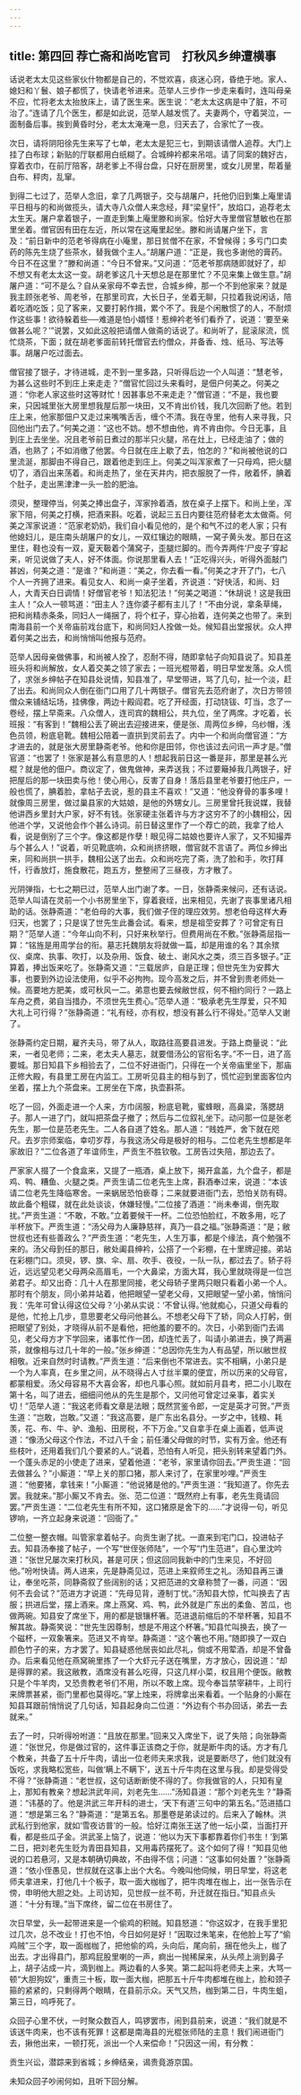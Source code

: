 ```yaml
---
---
---
```

title: 第四回 荐亡斋和尚吃官司　打秋风乡绅遭横事
---

话说老太太见这些家伙什物都是自己的，不觉欢喜，痰迷心窍，昏绝于地。家人、媳妇和丫鬟、娘子都慌了，快请老爷进来。范举人三步作一步走来看时，连叫母亲不应，忙将老太太抬放床上，请了医生来。医生说：“老太太这病是中了脏，不可治了。”连请了几个医生，都是如此说，范举人越发慌了。夫妻两个，守着哭泣，一面制备后事。挨到黄昏时分，老太太淹淹一息，归天去了，合家忙了一夜。

次日，请将阴阳徐先生来写了七单，老太太是犯三七，到期该请僧人追荐。大门上挂了白布球；新贴的厅联都用白纸糊了。合城绅衿都来吊唁。请了同案的魏好古，穿着衣巾，在前厅陪客，胡老爹上不得台盘，只好在厨房里，或女儿房里，帮着量白布、秤肉，乱窜。

到得二七过了，范举人念旧，拿了几两银子，交与胡屠户，托他仍旧到集上庵里请平日相与的和尚做揽头，请大寺八众僧人来念经，拜“梁皇忏”，放焰口，追荐老太太生天。屠户拿着银子，一直走到集上庵里滕和尚家。恰好大寺里僧官慧敏也在那里坐着。僧官因有田在左近，所以常在这庵里起坐。滕和尚请屠户坐下，言及：“前日新中的范老爷得病在小庵里，那日贫僧不在家，不曾候得；多亏门口卖药的陈先生烧了些茶水，替我做个主人。”胡屠户道：“正是，我也多谢他的膏药。今日不在这里？”滕和尚道：“今日不曾来。”又问道：“范老爷那病随即就好了，却不想又有老太太这一变。胡老爹这几十天想总是在那里忙？不见来集上做生意。”胡屠户道：“可不是么？自从亲家母不幸去世，合城乡绅，那一个不到他家来？就是我主顾张老爷、周老爷，在那里司宾，大长日子，坐着无聊，只拉着我说闲话，陪着吃酒吃饭；见了客来，又要打躬作揖，累个不了。我是个闲散惯了的人，不耐烦作这些事！欲待躲着些──难道是怕小婿怪！惹绅衿老爷们看乔了，说道：‘要至亲做甚么呢？’”说罢，又如此这般把请僧人做斋的话说了。和尚听了，屁滚尿流，慌忙烧茶，下面；就在胡老爹面前转托僧官去约僧众，并备香、烛、纸马、写法等事。胡屠户吃过面去。

僧官接了银子，才待进城，走不到一里多路，只听得后边一个人叫道：“慧老爷，为甚么这些时不到庄上来走走？”僧官忙回过头来看时，是佃户何美之。何美之道：“你老人家这些时这等财忙！因甚事总不来走走？”僧官道：“不是，我也要来，只因城里张大房里想我屋后那一块田，又不肯出价钱，我几次回断了他。若到庄上来，他家那佃户又走过来嘴嘴舌舌，缠个不清。我在寺里，他有人来寻我，只回他出门去了。”何美之道：“这也不妨。想不想由他，肯不肯由你。今日无事，且到庄上去坐坐。况且老爷前日煮过的那半只火腿，吊在灶上，已经走油了；做的酒，也熟了；不如消缴了他罢。今日就在庄上歇了去，怕怎的？”和尚被他说的口里流涎，那脚由不得自己，跟着他走到庄上。何美之叫浑家煮了一只母鸡，把火腿切了，酒舀出来荡着。和尚走热了，坐在天井内，把衣服脱了一件，敞着怀，腆着个肚子，走出黑津津一头一脸的肥油。

须臾，整理停当，何美之捧出盘子，浑家拎着酒，放在桌子上摆下。和尚上坐，浑家下陪，何美之打横，把酒来斟。吃着，说起三五日内要往范府替老太太做斋。何美之浑家说道：“范家老奶奶，我们自小看见他的，是个和气不过的老人家；只有他媳妇儿，是庄南头胡屠户的女儿，一双红镶边的眼睛，一窝子黄头发。那日在这里住，鞋也没有一双，夏天靸着个蒲窝子，歪腿烂脚的。而今弄两件‘尸皮子’穿起来，听见说做了夫人，好不体面。你说那里看人去！”正吃得兴头，听得外面敲门甚凶，何美之道：“是谁？”和尚道：“美之，你去看一看。”何美之才开了门，七八个人一齐拥了进来。看见女人、和尚一桌子坐着，齐说道：“好快活，和尚、妇人，大青天白日调情！好僧官老爷！知法犯法！”何美之喝道：“休胡说！这是我田主人！”众人一顿骂道：“田主人？连你婆子都有主儿了！”不由分说，拿条草绳，把和尚精赤条条，同妇人一绳捆了，将个杠子，穿心抬着，连何美之也带了。来到南海县前一个关帝庙前戏台底下，和尚同妇人拴做一处。候知县出堂报状。众人押着何美之出去，和尚悄悄叫他报与范府。

范举人因母亲做佛事，和尚被人拴了，忍耐不得，随即拿帖子向知县说了。知县差班头将和尚解放，女人着交美之领了家去；一班光棍带着，明日早堂发落。众人慌了，求张乡绅帖子在知县处说情，知县准了，早堂带进，骂了几句，扯一个淡，赶了出去。和尚同众人倒在衙门口用了几十两银子。僧官先去范府谢了，次日方带领僧众来铺结坛场，挂佛像，两边十殿阎君。吃了开经面，打动铙钹、叮当，念了一卷经，摆上早斋来。八众僧人，连司宾的魏相公，共九位，坐了两席。才吃着，长班报：“有客到！”魏相公丢了碗出去迎接进来，便是张、周两位乡绅，乌纱帽，浅色员领，粉底皂靴。魏相公陪着一直拱到灵前去了。内中一个和尚向僧官道：“方才进去的，就是张大房里静斋老爷。他和你是田邻，你也该过去问讯一声才是。”僧官道：“也罢了！张家是甚么有意思的人！想起我前日这一番是非，那里是甚么光棍？就是他的佃户。商议定了，做鬼做神，来弄送我；不过要簸掉我几两银子，好把屋后的那一块田卖与他！使心用心，反害了自身！落后县里老爷要打他庄户，一般也慌了，腆着脸，拿帖子去说，惹的县主不喜欢！”又道：“他没脊骨的事多哩！就像周三房里，做过巢县家的大姑娘，是他的外甥女儿。三房里曾托我说媒，我替他讲西乡里封大户家，好不有钱。张家硬主张着许与方才这穷不了的小魏相公，因他进个学，又说他会作个甚么诗词。前日替这里作了一个荐亡的疏，我拿了给人看，说是倒别了三个字。像这都是作孽！眼见得二姑娘也要许人家了，又不知撮弄与个甚么人！”说着，听见靴底响，众和尚挤挤眼，僧官就不言语了。两位乡绅出来，同和尚拱一拱手，魏相公送了出去。众和尚吃完了斋，洗了脸和手，吹打拜忏，行香放灯，施食散花，跑五方，整整闹了三昼夜，方才散了。

光阴弹指，七七之期已过，范举人出门谢了孝。一日，张静斋来候问，还有话说。范举人叫请在灵前一个小书房里坐下，穿着衰绖，出来相见，先谢了丧事里诸凡相助的话。张静斋道：“老伯母的大事，我们做子侄的理应效劳。想老伯母这样大寿归天，也罢了；只是误了世先生此番会试。看来，想是祖茔安葬了？可曾定有日期？”范举人道：“今年山向不利，只好来秋举行。但费用尚在不敷。”张静斋屈指一算：“铭旌是用周学台的衔。墓志托魏朋友将就做一篇，却是用谁的名？其余殡仪、桌席、执事、吹打，以及杂用、饭食、破土、谢风水之类，须三百多银子。”正算着，捧出饭来吃了。张静斋又道：“三载居庐，自是正理；但世先生为安葬大事，也要到外边设法使用，似乎不必拘拘。现今高发之后，并不曾到贵老师处一候。高要地方肥美，或可秋风一二。弟意也要去候敝世叔，何不相约同行？一路上车舟之费，弟自当措办，不须世先生费心。”范举人道：“极承老先生厚爱，只不知大礼上可行得？”张静斋道：“礼有经，亦有权，想没有甚么行不得处。”范举人又谢了。

张静斋约定日期，雇齐夫马，带了从人，取路往高要县进发。于路上商量说：“此来，一者见老师；二来，老太夫人墓志，就要借汤公的官衔名字。”不一日，进了高要城。那日知县下乡相验去了，二位不好进衙门，只得在一个关帝庙里坐下，那庙正修大殿，有县里工房在内监工。工房听见县主的相与到了，慌忙迎到里面客位内坐着，摆上九个茶盘来。工房坐在下席，执壶斟茶。

吃了一回，外面走进一个人来，方巾阔服，粉底皂靴，蜜蜂眼，高鼻梁，落腮胡子。那人一进了门，就叫把茶盘子撤了；然后与二位叙礼坐下。动问那一位是张老先生，那一位是范老先生。二人各自道了姓名。那人道：“贱姓严，舍下就在咫尺。去岁宗师案临，幸叨岁荐，与我这汤父母是极好的相与。二位老先生想都是年家故旧？”二位各道了年谊师生，严贡生不胜钦敬。工房告过失陪，那边去了。

严家家人掇了一个食盒来，又提了一瓶酒，桌上放下，揭开盒盖，九个盘子，都是鸡、鸭、糟鱼、火腿之类。严贡生请二位老先生上席，斟酒奉过来，说道：“本该请二位老先生降临寒舍。一来蜗居恐怕亵尊；二来就要进衙门去，恐怕关防有碍。故此备个粗碟，就在此处谈谈，休嫌轻慢。”二位接了酒道：“尚未奉谒，倒先取扰。”严贡生道：“不敢，不敢。”立着要候干一杯。二位恐怕脸红，不敢多用，吃了半杯放下。严贡生道：“汤父母为人廉静慈祥，真乃一县之福。”张静斋道：“是；敝世叔也还有些善政么？”严贡生道：“老先生，人生万事，都是个缘法，真个勉强不来的。汤父母到任的那日，敝处阖县绅衿，公搭了一个彩棚，在十里牌迎接。弟站在彩棚门口。须臾，锣、旗、伞、扇、吹手、夜役，一队一队，都过去了。轿子将近，远远望见老父母两朵高眉毛，一个大鼻梁，方面大耳，我心里就晓得是一位岂弟君子。却又出奇：几十人在那里同接，老父母轿子里两只眼只看着小弟一个人。那时有个朋友，同小弟并站着，他把眼望一望老父母，又把眼望一望小弟，悄悄问我：‘先年可曾认得这位父母？’小弟从实说：‘不曾认得。’他就痴心，只道父母看的是他，忙抢上几步，意思要老父母问他甚么。不想老父母下了轿，同众人打躬，倒把眼望了别处，才晓得从前不是看他，把他羞的要不的。次日，小弟到衙门去谒见，老父母方才下学回来，诸事忙作一团，却连忙丢了，叫请小弟进去，换了两遍茶，就像相与过几十年的一般。”张乡绅道：“总因你先生为人有品望，所以敝世叔相敬。近来自然时时请教。”严贡生道：“后来倒也不常进去。实不相瞒，小弟只是一个为人率真，在乡里之间，从不晓得占人寸丝半粟的便宜，所以历来的父母官，都蒙相爱。汤父母容易不大喜会客，却也凡事心照。就如前月县考，把二小儿取在第十名，叫了进去，细细问他从的先生是那个，又问他可曾定过亲事，着实关切！”范举人道：“我这老师看文章是法眼；既然赏鉴令郎，一定是英才可贺。”严贡生道：“岂敢，岂敢。”又道：“我这高要，是广东出名县分。一岁之中，钱粮、耗羡，花、布、牛、驴、渔船、田房税，不下万金。”又自拿手在桌上画着，低声说道：“像汤父母这个作法，不过八千金；前任潘父母做的时节，实有万金。他还有些枝叶，还用着我们几个要紧的人。”说着，恐怕有人听见，把头别转来望着门外。一个蓬头赤足的小使走了进来，望着他道：“老爷，家里请你回去。”严贡生道：“回去做甚么？”小厮道：“早上关的那口猪，那人来讨了，在家里吵哩。”严贡生道：“他要猪，拿钱来！”小厮道：“他说猪是他的。”严贡生道：“我知道了。你先去罢。我就来。”那小厮又不肯去。张、范二位道：“既然府上有事，老先生竟请回罢。”严贡生道：“二位老先生有所不知，这口猪原是舍下的……”才说得一句，听见锣响，一齐立起身来说道：“回衙了。”

二位整一整衣帽。叫管家拿着帖子。向贡生谢了扰。一直来到宅门口，投进帖子去。知县汤奉接了帖子，一个写“世侄张师陆”，一个写“门生范进”，自心里沈吟道：“张世兄屡次来打秋风，甚是可厌；但这回同我新中的门生来见，不好回他。”吩咐快请。两人进来，先是静斋见过，范进上来叙师生之礼。汤知县再三谦让，奉坐吃茶，同静斋叙了些阔别的话；又把范进的文章称赞了一番，问道：“因何不去会试？”范进方才说道：“先母见背，遵制丁忧。”汤知县大惊，忙叫换去了吉服；拱进后堂，摆上酒来。席上燕窝、鸡、鸭，此外就是广东出的柔鱼、苦瓜，也做两碗。知县安了席坐下，用的都是银镶杯箸。范进退前缩后的不举杯箸，知县不解其故。静斋笑说：“世先生因尊制，想是不用这个杯箸。”知县忙叫换去，换了一个磁杯，一双象箸来。范进又不肯举。静斋道：“这个箸也不用。”随即换了一双白颜色竹子的来，方才罢了。知县疑惑他居丧如此尽礼，倘或不用荤酒，却是不曾备办。后来看见他在燕窝碗里拣了一个大虾元子送在嘴里，方才放心，因说道：“却是得罪的紧。我这敝教，酒席没有甚么吃得，只这几样小菜，权且用个便饭。敝教只是个牛羊肉，又恐贵教老爷们不用，所以不敢上席。现今奉旨禁宰耕牛，上司行来牌票甚紧，衙门里都也莫得吃。”掌上烛来，将牌拿出来看着。一个贴身的小厮在知县耳跟前悄悄说了几句话，知县起身向二位道：“外边有个书办回话，弟去一去就来。”

去了一时，只听得吩咐道：“且放在那里。”回来又入席坐下，说了失陪；向张静斋道：“张世兄，你是做过官的，这件事正该商之于你，就是断牛肉的话。方才有几个教亲，共备了五十斤牛肉，请出一位老师夫来求我，说是要断尽了，他们就没有饭吃，求我略松宽些，叫做‘瞒上不瞒下’，送五十斤牛肉在这里与我。却是受得受不得？”张静斋道：“老世叔，这句话断断使不得的了。你我做官的人，只知有皇上，那知有教亲？想起洪武年间，刘老先生……”汤知县道：“那个刘老先生？”静斋道：“讳基的了。他是洪武三年开科的进士，‘天下有道’三句中的第五名。”范进插口道：“想是第三名？”静斋道：“是第五名。那墨卷是弟读过的。后来入了翰林。洪武私行到他家，就如‘雪夜访普’的一般。恰好江南张王送了他一坛小菜，当面打开看，都是些瓜子金。洪武圣上恼了，说道：‘他以为天下事都靠着你们书生！’到第二日，把刘老先生贬为青田县知县，又用毒药摆死了。这个如何了得！”知县见他说的口若悬河，又是本朝确切典故，不由得不信；问道：“这事如何处置？”张静斋道：“依小侄愚见，世叔就在这事上出个大名。今晚叫他伺候，明日早堂，将这老师夫拿进来，打他几十个板子，取一面大枷枷了，把牛肉堆在枷上，出一张告示在傍，申明他大胆之处。上司访知，见世叔一丝不苟，升迁就在指日。”知县点头道：“十分有理。”当下席终，留二位在书房住了。

次日早堂，头一起带进来是一个偷鸡的积贼。知县怒道：“你这奴才，在我手里犯过几次，总不改业！打也不怕，今日如何是好！”因取过朱笔来，在他脸上写了“偷鸡贼”三个字，取一面枷枷了，把他偷的鸡，头向后，尾向前，捆在他头上，枷了出去。才出得县门，那鸡屁股里喇的一声，痾出一抛稀屎来，从头颅上淌到鼻子上，胡子沾成一片，滴到枷上。两边看的人多笑。第二起叫将老师夫上来，大骂一顿“大胆狗奴”，重责三十板，取一面大枷，把那五十斤牛肉都堆在枷上，脸和颈子箍的紧紧的，只剩得两个眼睛，在县前示众。天气又热，枷到第二日，牛肉生蛆，第三日，呜呼死了。

众回子心里不伏，一时聚众数百人，鸣锣罢市，闹到县前来，说道：“我们就是不该送牛肉来，也不该有死罪！这都是南海县的光棍张师陆的主意！我们闹进衙门去，揪他出来，一顿打死，派出一个人来偿命！”只因这一闹，有分教：

贡生兴讼，潜踪来到省城；乡绅结亲，谒贵竟游京国。

未知众回子吵闹何如，且听下回分解。

